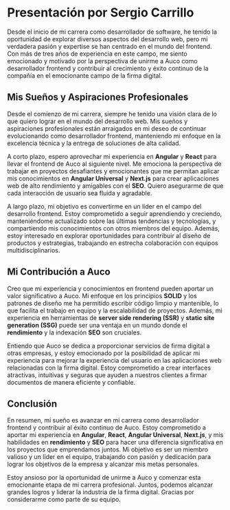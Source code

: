 # Presentación por Sergio Carrillo

Desde el inicio de mi carrera como desarrollador de software, he tenido la oportunidad de explorar diversos aspectos del desarrollo web, pero mi verdadera pasión y expertise se han centrado en el mundo del frontend. Con más de tres años de experiencia en este campo, me siento emocionado y motivado por la perspectiva de unirme a Auco como desarrollador frontend y contribuir al crecimiento y éxito continuo de la compañía en el emocionante campo de la firma digital.

## Mis Sueños y Aspiraciones Profesionales

Desde el comienzo de mi carrera, siempre he tenido una visión clara de lo que quiero lograr en el mundo del desarrollo web. Mis sueños y aspiraciones profesionales están arraigados en mi deseo de continuar evolucionando como desarrollador frontend, manteniendo mi enfoque en la excelencia técnica y la entrega de soluciones de alta calidad.

A corto plazo, espero aprovechar mi experiencia en **Angular** y **React** para llevar el frontend de Auco al siguiente nivel. Me emociona la perspectiva de trabajar en proyectos desafiantes y emocionantes que me permitan aplicar mis conocimientos en **Angular Universal** y **Next.js** para crear aplicaciones web de alto rendimiento y amigables con el **SEO**. Quiero asegurarme de que cada interacción de usuario sea fluida y agradable.

A largo plazo, mi objetivo es convertirme en un líder en el campo del desarrollo frontend. Estoy comprometido a seguir aprendiendo y creciendo, manteniéndome actualizado sobre las últimas tendencias y tecnologías, y compartiendo mis conocimientos con otros miembros del equipo. Además, estoy interesado en explorar oportunidades para contribuir al diseño de productos y estrategias, trabajando en estrecha colaboración con equipos multidisciplinarios.

## Mi Contribución a Auco

Creo que mi experiencia y conocimientos en frontend pueden aportar un valor significativo a Auco. Mi enfoque en los principios **SOLID** y los patrones de diseño me ha permitido escribir código limpio y mantenible, lo que facilita el trabajo en equipo y la escalabilidad de proyectos. Además, mi experiencia en herramientas de **server side rendering (SSR)** y **static site generation (SSG)** puede ser una ventaja en un mundo donde el **rendimiento** y la indexación **SEO** son cruciales.

Entiendo que Auco se dedica a proporcionar servicios de firma digital a otras empresas, y estoy emocionado por la posibilidad de aplicar mi experiencia para mejorar la experiencia del usuario en las aplicaciones web relacionadas con la firma digital. Estoy comprometido a crear interfaces atractivas, intuitivas y seguras que ayuden a nuestros clientes a firmar documentos de manera eficiente y confiable.

## Conclusión

En resumen, mi sueño es avanzar en mi carrera como desarrollador frontend y contribuir al éxito continuo de Auco. Estoy comprometido a aportar mi experiencia en **Angular**, **React**, **Angular Universal**, **Next.js**, y mis habilidades en **rendimiento** y **SEO** para hacer una diferencia significativa en los proyectos que emprendamos juntos. Mi objetivo es ser un miembro valioso y un líder en el equipo, trabajando con pasión y dedicación para lograr los objetivos de la empresa y alcanzar mis metas personales.

Estoy ansioso por la oportunidad de unirme a Auco y comenzar esta emocionante etapa de mi carrera profesional. Juntos, podemos alcanzar grandes logros y liderar la industria de la firma digital. Gracias por considerarme como parte de su equipo.
